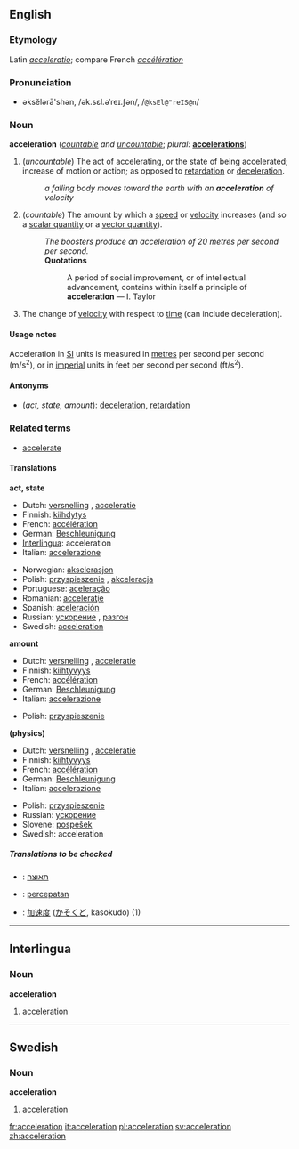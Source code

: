 ==English==

===Etymology===
Latin ''[[acceleratio]]''; compare French ''[[accélération]]''

===Pronunciation===
*əksĕlərā'shən, /ək.sɛl.əˈreɪ.ʃən/, /<tt>@ksEl@"reIS@n</tt>/

===Noun===
'''acceleration''' (''[[countable]] and [[uncountable]]''; ''plural:'' '''[[accelerations]]''')

#<!--DefA-->(''uncountable'') The act of accelerating, or the state of being accelerated; increase of motion or action; as opposed to [[retardation]] or [[deceleration]].
#:''a falling body moves toward the earth with an '''acceleration''' of velocity''
#<!--DefB-->(''countable'') The amount by which a [[speed]] or [[velocity]] increases (and so a [[scalar quantity]] or a [[vector quantity]]).
#:''The boosters produce an acceleration of 20 metres per second per second.''
#:'''Quotations'''
#::A period of social improvement, or of intellectual advancement, contains within itself a principle of '''acceleration''' &mdash; I. Taylor
#<!--DefC-->{{physics}} The change of [[velocity]] with respect to [[time]] (can include deceleration).

====Usage notes====
Acceleration in [[SI]] units is measured in [[metre]]s per second per second (m/s<sup>2</sup>), or in [[imperial]] units in feet per second per second (ft/s<sup>2</sup>).

====Antonyms====
*<!--DefA--><!--DefB--><!--DefC-->(''act, state, amount''): [[deceleration]], [[retardation]]

===Related terms===
*[[accelerate]]

<!--these need to go on separate pages
===Derived terms===
''all from astronomy and physics''

*'''Acceleration of the moon''': the increase of the moon's mean motion in its orbit, in consequence of which its period of revolution is now shorter than in ancient times
*'''Acceleration and retardation of the tides''': See '''Priming of the tides''', under [[Priming]]
*'''Diurnal acceleration of the fixed stars''': the amount by which their apparent diurnal motion exceeds that of the sun, in consequence of which they daily come to the meridian of any place about three minutes fifty-six seconds of solar time earlier than on the day preceding
*'''Acceleration of the planets''': the increasing velocity of their motion, in proceeding from the apogee to the perigee of their orbits
-->

====Translations====

<!--DefA-->'''act, state'''
{{top}}
*Dutch: [[versnelling]] {{f}}, [[acceleratie]] {{f}}
*Finnish: [[kiihdytys]]
*French: [[accélération]] {{f}}
*German: [[Beschleunigung]] {{f}}
*[[Interlingua]]: acceleration
*Italian: [[accelerazione]] {{f}}
{{mid}}
*Norwegian: [[akselerasjon]] {{c}}
*Polish: [[przyspieszenie]] {{n}}, [[akceleracja]] {{f}}
*Portuguese: [[aceleração]] {{f}}
*Romanian: [[acceleraţie]] {{f}}
*Spanish: [[aceleración]]
*Russian: [[ускорение]] {{f}}, [[разгон]] {{m}}
*Swedish: [[acceleration#Swedish|acceleration]] {{c}}
{{bottom}}

<!--DefB-->'''amount'''
{{top}}
*Dutch: [[versnelling]] {{f}}, [[acceleratie]] {{f}}
*Finnish: [[kiihtyvyys]]
*French: [[accélération]] {{f}}
*German: [[Beschleunigung]] {{f}}
*Italian: [[accelerazione]] {{f}}
{{mid}}
*Polish: [[przyspieszenie]] {{n}}
{{bottom}}

<!--DefC-->'''(physics)'''
{{top}}
*Dutch: [[versnelling]] {{f}}, [[acceleratie]] {{f}}
*Finnish: [[kiihtyvyys]]
*French: [[accélération]] {{f}}
*German: [[Beschleunigung]] {{f}}
*Italian: [[accelerazione]] {{f}}
{{mid}}
*Polish: [[przyspieszenie]] {{n}}
*Russian: [[ускорение]] {{f}}
*Slovene: [[pospešek]] {{m}}
*Swedish: acceleration {{c}}
{{bottom}}


=====Translations to be checked=====
{{checktrans}}
*{{ttbc|Hebrew}}: [[תאוצה]] {{f}}
*{{ttbc|Indonesian}}: [[cepat|percepatan]]
*{{ttbc|Japanese}}: [[加速度]] ([[かそくど]], kasokudo) (1)

----

==Interlingua==
===Noun===
'''acceleration'''

#<!--DefA-->acceleration
----
==Swedish==
===Noun===
'''acceleration'''

#<!--DefA-->acceleration

[[fr:acceleration]]
[[it:acceleration]]
[[pl:acceleration]]
[[sv:acceleration]]
[[zh:acceleration]]